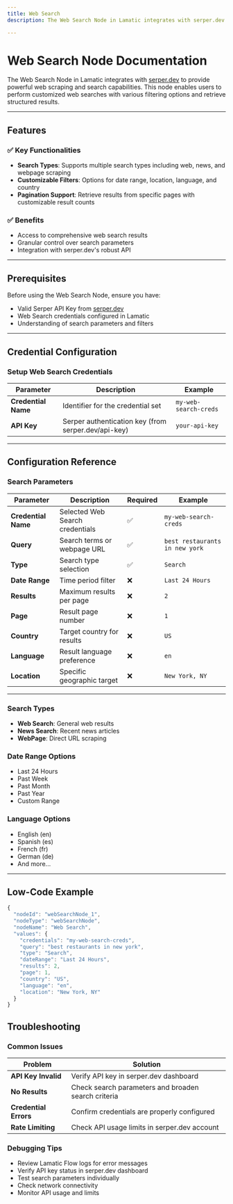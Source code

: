 ```yaml
---
title: Web Search
description: The Web Search Node in Lamatic integrates with serper.dev to provide powerful web scraping and search capabilities. This node enables users to perform customized web searches with various filtering options and retrieve structured results.

---
```

# Web Search Node Documentation

The Web Search Node in Lamatic integrates with [serper.dev](https://serper.dev) to provide powerful web scraping and search capabilities. This node enables users to perform customized web searches with various filtering options and retrieve structured results.

---

## Features

### ✅ Key Functionalities
- **Search Types**: Supports multiple search types including web, news, and webpage scraping
- **Customizable Filters**: Options for date range, location, language, and country
- **Pagination Support**: Retrieve results from specific pages with customizable result counts

### ✅ Benefits
- Access to comprehensive web search results
- Granular control over search parameters
- Integration with serper.dev's robust API

---

## Prerequisites

Before using the Web Search Node, ensure you have:
- Valid Serper API Key from [serper.dev](https://serper.dev/api-key)
- Web Search credentials configured in Lamatic
- Understanding of search parameters and filters

---

## Credential Configuration

### Setup Web Search Credentials

| **Parameter**      | **Description**                                    | **Example**           |
|-------------------|--------------------------------------------------|---------------------|
| **Credential Name** | Identifier for the credential set                 | `my-web-search-creds` |
| **API Key**        | Serper authentication key (from serper.dev/api-key)| `your-api-key`        |

---

## Configuration Reference

### Search Parameters

| **Parameter**      | **Description**                                    | **Required** | **Example**                |
|-------------------|--------------------------------------------------|--------------|--------------------------|
| **Credential Name** | Selected Web Search credentials                   | ✅           | `my-web-search-creds`    |
| **Query**          | Search terms or webpage URL                        | ✅           | `best restaurants in new york` |
| **Type**           | Search type selection                             | ✅           | `Search`                 |
| **Date Range**     | Time period filter                                | ❌           | `Last 24 Hours`          |
| **Results**        | Maximum results per page                          | ❌           | `2`                      |
| **Page**           | Result page number                                | ❌           | `1`                      |
| **Country**        | Target country for results                        | ❌           | `US`                     |
| **Language**       | Result language preference                        | ❌           | `en`                     |
| **Location**       | Specific geographic target                        | ❌           | `New York, NY`           |

---

### Search Types
- **Web Search**: General web results
- **News Search**: Recent news articles
- **WebPage**: Direct URL scraping

### Date Range Options
- Last 24 Hours
- Past Week
- Past Month
- Past Year
- Custom Range

### Language Options
- English (en)
- Spanish (es)
- French (fr)
- German (de)
- And more...

---

## Low-Code Example
```js
{
  "nodeId": "webSearchNode_1",
  "nodeType": "webSearchNode",
  "nodeName": "Web Search",
  "values": {
    "credentials": "my-web-search-creds",
    "query": "best restaurants in new york",
    "type": "Search",
    "dateRange": "Last 24 Hours",
    "results": 2,
    "page": 1,
    "country": "US",
    "language": "en",
    "location": "New York, NY"
  }
}
```

## Troubleshooting

### Common Issues

| **Problem**             | **Solution**                                                               |
|------------------------|---------------------------------------------------------------------------|
| **API Key Invalid**     | Verify API key in serper.dev dashboard                                    |
| **No Results**          | Check search parameters and broaden search criteria                        |
| **Credential Errors**   | Confirm credentials are properly configured                                |
| **Rate Limiting**       | Check API usage limits in serper.dev account                              |

### Debugging Tips

- Review Lamatic Flow logs for error messages
- Verify API key status in serper.dev dashboard
- Test search parameters individually
- Check network connectivity
- Monitor API usage and limits